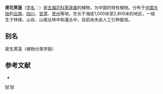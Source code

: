 {{Speciesbox
| taxon = Viburnum congestum
| binomial_authority = Rehd.
}}

'''密花荚蒾'''（[[学名|学名]]：{{lang|la|''Viburnum congestum''}}）是[[五福花科|五福花科]][[荚蒾属|荚蒾属]]的植物，为中国的特有植物。分布于[[中国大陆|中国大陆]]的[[云南|云南]]、[[四川|四川]]、[[甘肃|甘肃]]、[[贵州|贵州]]等地，生长于海拔1,000米至2,800米的地区，一般生于林缘、山谷、山坡丛林中和灌丛中，目前尚未由人工引种栽培。

== 别名 ==
密生荚蒾（植物分类学报）

== 参考文献 ==
<div class="references-small">
* {{cite web| url =http://www.bioinfo.cn/db05/KmzwSpecies.php?action=view&id=23714| title =密花荚蒾| work =《中国高等植物数据库全库》| publisher =中国科学院微生物研究所| author =昆明植物研究所| accessdate =2009-02-25| deadurl =yes| archiveurl =https://web.archive.org/web/20160305041410/http://www.bioinfo.cn/db05/KmzwSpecies.php?action=view&id=23714| archivedate =2016-03-05}}
</div>
{{Taxonbar|from=Q10953554}}

[[Category:荚蒾属|M]]
[[Category:中國特有植物|M]]